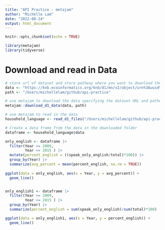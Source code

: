 ```yaml
---
title: "API Practice - metajam"
author: "Michelle Lam"
date: "2022-08-24"
output: html_document
---
```


```r
knitr::opts_chunk$set(echo = TRUE)

library(metajam)
library(tidyverse)
```

# Download and read in Data
```r
# store url of dataset and store pathway where you want to download the data to
data <- "https://knb.ecoinformatics.org/knb/d1/mn/v2/object/urn%3Auuid%3A7fc6f6db-c5ea-426a-a743-1f2edafb43b8"
path <- "/Users/michellelam/github/api-practice"

# use metajam to download the data specifying the dataset URL and pathway of where to store it
metajam::download_d1_data(data, path)

# use metajam to read in the data
household_language <- read_d1_files("/Users/michellelam/github/api-practice/doi_10.5063_F1CJ8BPH__household_language__csv")

# Create a data frame from the data in the downloaded folder
dataframe <- household_language$data
```

```r
only_english <- dataframe |>
  filter(Year >= 2009, 
         Year <= 2015 ) |> 
  mutate(percent_english = ((speak_only_english/total)*100)) |>
  group_by(Year) |>
  summarize(avg_percent = mean(percent_english, na.rm = TRUE))
 
ggplot(data = only_english, aes(x = Year, y = avg_percent)) +
  geom_line()


only_english1 <- dataframe |>
  filter(Year >= 2009, 
         Year <= 2015 ) |> 
  group_by(Year) |>
  summarize(percent_english = sum(speak_only_english)/sum(total)*100)

ggplot(data = only_english1, aes(x = Year, y = percent_english)) +
  geom_line()

  
```

